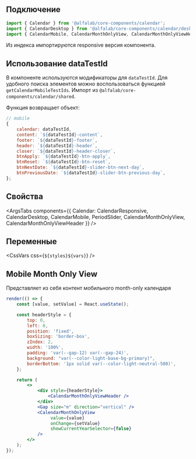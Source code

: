 
## Подключение

```jsx
import { Calendar } from '@alfalab/core-components/calendar';
import { CalendarDesktop } from '@alfalab/core-components/calendar/desktop';
import { CalendarMobile, CalendarMonthOnlyView, CalendarMonthOnlyViewHeader } from '@alfalab/core-components/calendar/mobile';
```

Из индекса импортируются responsive версия компонента.

## Использование dataTestId

В компоненте используются модификаторы для `dataTestId`.
Для удобного поиска элементов можно воспользоваться функцией `getCalendarMobileTestIds`.
Импорт из `@alfalab/core-components/calendar/shared`.

Функция возвращает объект:

```jsx
// mobile
{
    calendar: dataTestId,
    content: `${dataTestId}-content`,
    footer: `${dataTestId}-footer`,
    header: `${dataTestId}-header`,
    closer: `${dataTestId}-header-closer`,
    btnApply: `${dataTestId}-btn-apply`,
    btnReset: `${dataTestId}-btn-reset`,
    btnNextDate: `${dataTestId}-slider-btn-next-day`,
    btnPreviousDate: `${dataTestId}-slider-btn-previous-day`,
};
```

## Свойства

<ArgsTabs
    components={{
        Calendar: CalendarResponsive,
        CalendarDesktop,
        CalendarMobile,
        PeriodSlider,
        CalendarMonthOnlyView,
        CalendarMonthOnlyViewHeader
    }}
/>

## Переменные

<CssVars
    css={`
        ${styles}${vars}
    `}
/>

## Mobile Month Only View

Представляет из себя контент мобильного month-only календаря

```jsx live mobileOnly
render(() => {
    const [value, setValue] = React.useState();

    const headerStyle = {
        top: 0,
        left: 0,
        position: 'fixed',
        boxSizing: 'border-box',
        zIndex: 2,
        width: '100%',
        padding: 'var(--gap-12) var(--gap-24)',
        background: "var(--color-light-base-bg-primary)",
        borderBottom: '1px solid var(--color-light-neutral-500)',
    };

    return (
        <>
            <div style={headerStyle}>
                <CalendarMonthOnlyViewHeader />
            </div>
            <Gap size="m" direction="vertical" />
            <CalendarMonthOnlyView
                 value={value}
                 onChange={setValue}
                 showCurrentYearSelector={false}
            />
        </>
    );
});
```
